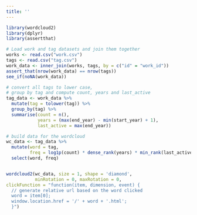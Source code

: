 ```yaml
---
title: ''
---
```


```r
library(wordcloud2)
library(dplyr)
library(assertthat)

# Load work and tag datasets and join them together
works <- read.csv("work.csv")
tags <- read.csv("tag.csv")
work_data <- inner_join(works, tags, by = c("id" = "work_id"))
assert_that(nrow(work_data) == nrow(tags))
see_if(noNA(work_data))

# convert all tags to lower case, 
# group by tag and compute count, years and last_active
tag_data <- work_data %>% 
  mutate(tag = tolower(tag)) %>%
  group_by(tag) %>%
  summarise(count = n(), 
            years = (max(end_year) - min(start_year) + 1),
            last_active = max(end_year))

# build data for the wordcloud
wc_data <- tag_data %>%
  mutate(word = tag, 
         freq = log1p(count) * dense_rank(years) * min_rank(last_active)) %>%
  select(word, freq)


wordcloud2(wc_data, size = 1, shape = 'diamond', 
           minRotation = 0, maxRotation = 0,
clickFunction = "function(item, dimension, event) {
  // generate relative url based on the word clicked
  word = item[0];
  window.location.href = '/' + word + '.html';
  }")
```
